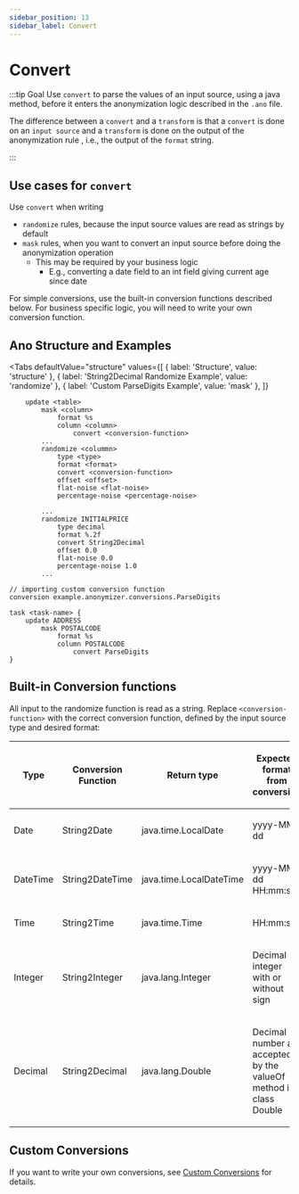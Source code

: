 ```yaml
---
sidebar_position: 13
sidebar_label: Convert
---
```



# Convert

:::tip Goal
Use `convert` to parse the values of an input source, using a java method, before it enters the anonymization logic described in the `.ano` file.

The difference between a `convert` and a `transform` is that a `convert`
is done on an `input source` and a `transform` is done on the output of the anonymization rule
, i.e., the output of the `format` string.

:::

## Use cases for `convert`

Use `convert` when writing

- `randomize` rules, because the input source values are read as strings by default
- `mask` rules, when you want to convert an input source before doing the anonymization operation
  - This may be required by your business logic
    - E.g., converting a date field to an int field giving current age since date

For simple conversions, use the built-in conversion functions described below. For business specific logic, you will need to write your own conversion function.

## Ano Structure and Examples

<Tabs
  defaultValue="structure"
  values={[
    { label: 'Structure', value: 'structure' },
	{ label: 'String2Decimal Randomize Example', value: 'randomize' },
	{ label: 'Custom ParseDigits Example', value: 'mask' },
  ]}
>

<TabItem value="structure">

```ano
    update <table>
        mask <column>
            format %s
            column <column>
                convert <conversion-function>
        ...
        randomize <colummn>
            type <type>
            format <format>
            convert <conversion-function>
            offset <offset>
            flat-noise <flat-noise>
            percentage-noise <percentage-noise>

```

</TabItem>

<TabItem value="randomize">

```ano
        ...
        randomize INITIALPRICE
            type decimal
            format %.2f
            convert String2Decimal
            offset 0.0
            flat-noise 0.0
            percentage-noise 1.0
        ...
```

</TabItem>

<TabItem value="mask">

```ano
// importing custom conversion function
conversion example.anonymizer.conversions.ParseDigits

task <task-name> {
    update ADDRESS
        mask POSTALCODE
            format %s
            column POSTALCODE
                convert ParseDigits
}
```

</TabItem>

</Tabs>

## Built-in Conversion functions

All input to the randomize function is read as a string.
Replace `<conversion-function>` with the correct conversion function, defined by the input source type and desired format:

<table width="100%" >
<thead>
<tr>
<th>

Type

</th>
<th>

Conversion Function

</th>
<th>

Return type

</th>
<th >

Expected format from conversion

</th>
</tr>
</thead>
<tbody>
<tr>
<td>

Date

</td>
<td>

String2Date

</td>
<td>

java.time.LocalDate

</td>
<td>

yyyy-MM-dd

</td>
</tr>
<tr>
<td>

DateTime

</td>
<td>

String2DateTime

</td>
<td>

java.time.LocalDateTime

</td>
<td>

yyyy-MM-dd HH:mm:ss

</td>
</tr>
<tr>
<td>

Time

</td>
<td>

String2Time

</td>
<td>

java.time.Time

</td>
<td>

HH:mm:ss

</td>
</tr>
<tr>
<td>

Integer

</td>
<td>

String2Integer

</td>
<td>

java.lang.Integer

</td>
<td>

Decimal integer with or without sign

</td>
</tr>
<tr>
<td>

Decimal

</td>
<td>

String2Decimal

</td>
<td>

java.lang.Double

</td>
<td>

Decimal number as accepted by the valueOf method in class Double

</td>
</tr>
</tbody>
</table>

## Custom Conversions

If you want to write your own conversions, see [Custom Conversions](../custom-code/custom-conversions) for details.
